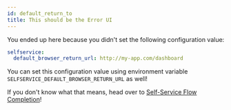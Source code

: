 ```yaml
---
id: default_return_to
title: This should be the Error UI
---
```


You ended up here because you didn't set the following configuration value:

```yaml title="path/to/kratos/config.yml
selfservice:
  default_browser_return_url: http://my-app.com/dashboard
```

You can set this configuration value using environment variable `SELFSERVICE_DEFAULT_BROWSER_RETURN_URL` as well!

If you don't know what that means, head over to [Self-Service Flow Completion](../concepts/browser-redirect-flow-completion.mdx)!

